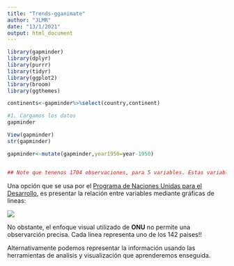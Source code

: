 ```yaml
---
title: "Trends-gganimate"
author: "JLMR"
date: "13/1/2021"
output: html_document
---
```


```r
library(gapminder)
library(dplyr)
library(purrr)
library(tidyr)
library(ggplot2)
library(broom)
library(ggthemes)
```



```r
continents<-gapminder%>%select(country,continent)
```



```r
#1. Cargamos los datos
gapminder

View(gapminder)
str(gapminder)

gapminder<-mutate(gapminder,year1950=year-1950)


## Note que tenenos 1704 observaciones, para 5 variables. Estas variables como el GDP percapita, la esperanza de vida, la población, corresponden a 142 países en 5 continentes.
```




Una opción que se usa por el [Programa de Naciones Unidas para el Desarrollo](http://hdr.undp.org/en/data), es presentar la relación entre variables mediante gráficas de lineas:

![](/img/onu.jpg)


No obstante, el enfoque visual utilizado  de **ONU** no permite una observarción  precisa. Cada linea representa uno de los 142 paises!! 

Alternativamente podemos representar la información usando las herramientas de analisis y visualización  que aprenderemos enseguida.


```r

```





